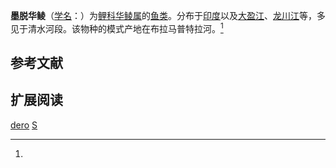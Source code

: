 {{Speciesbox
| name = 墨脱华鲮
| status = 
| status_system = 
| image = Tylognathus dero - 1807-1822 - Print - Iconographia Zoologica - Special Collections University of Amsterdam - UBA01 IZ15000089.tif
| genus = Sinilabeo
| species = dero
| authority = Hamilton, 1822<ref name='id6078'>{{cite web| url =http://www.bioinfo.cn/db05/BjdwSpecies.php?action=view&id=6078| title =墨脱华鲮| work =中国动物物种编目数据库| publisher =中国科学院微生物研究所| author =中国科学院动物研究所| accessdate =2009-04-11| deadurl =yes| archiveurl =https://web.archive.org/web/20160305031724/http://www.bioinfo.cn/db05/BjdwSpecies.php?action=view&id=6078| archivedate =2016-03-05}}</ref>
}}

'''墨脱华鲮'''（[[学名|学名]]：{{lang|la|''Sinilabeo dero''}}）为[[鲤科|鲤科]][[华鲮属|华鲮属]]的[[鱼类|鱼类]]。分布于[[印度|印度]]以及[[大盈江|大盈江]]、[[龙川江|龙川江]]等，多见于清水河段。该物种的模式产地在布拉马普特拉河。<ref name='id6078'/>

== 参考文献 ==
{{reflist}}

== 扩展阅读 ==
{{refbegin}}
{{wikispecies-inline|Sinilabeo dero|墨脱华鲮}}
{{refend}}
{{Taxonbar|from=Q5837685}}

[[Category:华鲮属|dero]]
[[Category:1822年描述的魚類|S]]


{{鯉形目小作品}}